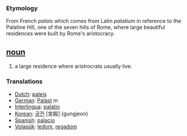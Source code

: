 === Etymology ===
From French ''palais'' which comes from Latin ''palatium'' in reference to the Palatine Hill, one of the seven hills of Rome, where large beautiful residences were built by Rome's aristocracy. 

== [[noun]] ==
#a large residence where aristrocrats usually live.

=== Translations ===
*[[Dutch]]: [[paleis]]
*[[German]]: [[Palast]] ''m''
*[[Interlingua]]: [[palatio]]
*[[Korean]]: [[궁전]] [宮殿] (gungjeon)
*[[Spanish]]: [[palacio]]
*[[Volapük]]: [[ledom]], [[regadom]]